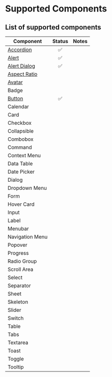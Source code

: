 # Supported Components

## List of supported components

| Component                                     | Status | Notes |
| --------------------------------------------- | :----: | :---- |
| [Accordion](/docs/components/accordion)       |   ✅   |       |
| [Alert](/docs/components/alert)               |   ✅   |       |
| [Alert Dialog](/docs/components/alert-dialog) |   ✅   |       |
| [Aspect Ratio](/docs/components/aspect-ratio) |        |       |
| [Avatar](/docs/components/avatar)             |        |       |
| Badge                                         |        |       |
| [Button](/docs/components/button)             |   ✅   |       |
| Calendar                                      |        |       |
| Card                                          |        |       |
| Checkbox                                      |        |       |
| Collapsible                                   |        |       |
| Combobox                                      |        |       |
| Command                                       |        |       |
| Context Menu                                  |        |       |
| Data Table                                    |        |       |
| Date Picker                                   |        |       |
| Dialog                                        |        |       |
| Dropdown Menu                                 |        |       |
| Form                                          |        |       |
| Hover Card                                    |        |       |
| Input                                         |        |       |
| Label                                         |        |       |
| Menubar                                       |        |       |
| Navigation Menu                               |        |       |
| Popover                                       |        |       |
| Progress                                      |        |       |
| Radio Group                                   |        |       |
| Scroll Area                                   |        |       |
| Select                                        |        |       |
| Separator                                     |        |       |
| Sheet                                         |        |       |
| Skeleton                                      |        |       |
| Slider                                        |        |       |
| Switch                                        |        |       |
| Table                                         |        |       |
| Tabs                                          |        |       |
| Textarea                                      |        |       |
| Toast                                         |        |       |
| Toggle                                        |        |       |
| Tooltip                                       |        |       |
